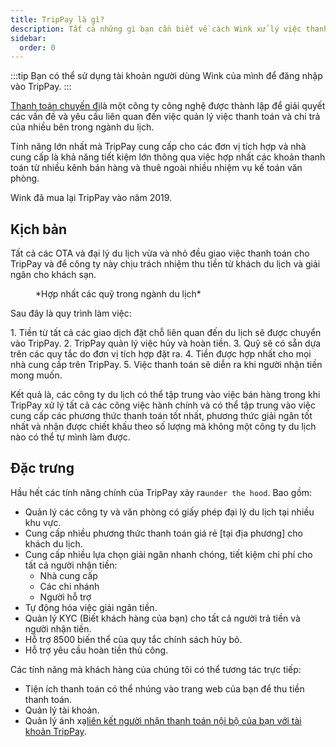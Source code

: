 ```yaml
---
title: TripPay là gì?
description: Tất cả những gì bạn cần biết về cách Wink xử lý việc thanh toán.
sidebar:
  order: 0
---
```


:::tip
Bạn có thể sử dụng tài khoản người dùng Wink của mình để đăng nhập vào TripPay.
:::

[Thanh toán chuyến đi](https://pay.wink.travel)là một công ty công nghệ được thành lập để giải quyết các vấn đề và yêu cầu liên quan đến việc quản lý việc thanh toán và chi trả của nhiều bên trong ngành du lịch.

Tính năng lớn nhất mà TripPay cung cấp cho các đơn vị tích hợp và nhà cung cấp là khả năng tiết kiệm lớn thông qua việc hợp nhất các khoản thanh toán từ nhiều kênh bán hàng và thuê ngoài nhiều nhiệm vụ kế toán văn phòng.

Wink đã mua lại TripPay vào năm 2019.

## Kịch bản

Tất cả các OTA và đại lý du lịch vừa và nhỏ đều giao việc thanh toán cho TripPay và để công ty này chịu trách nhiệm thu tiền từ khách du lịch và giải ngân cho khách sạn.

<figure>
  <CloudinaryImage width="700" height="525" resize="scale" quality="best" alt="Hợp nhất quỹ TripPay" src="academy/funds-consolidation" errorImage="noimage_opaque_nyrtl0.png" />

  <figcaption>*Hợp nhất các quỹ trong ngành du lịch*</figcaption>
</figure>


Sau đây là quy trình làm việc:

<Steps>
  1. Tiền từ tất cả các giao dịch đặt chỗ liên quan đến du lịch sẽ được chuyển vào TripPay.
  2. TripPay quản lý việc hủy và hoàn tiền.
  3. Quỹ sẽ có sẵn dựa trên các quy tắc do đơn vị tích hợp đặt ra.
  4. Tiền được hợp nhất cho mọi nhà cung cấp trên TripPay.
  5. Việc thanh toán sẽ diễn ra khi người nhận tiền mong muốn.
</Steps>


Kết quả là, các công ty du lịch có thể tập trung vào việc bán hàng trong khi TripPay xử lý tất cả các công việc hành chính và có thể tập trung vào việc cung cấp các phương thức thanh toán tốt nhất, phương thức giải ngân tốt nhất và nhận được chiết khấu theo số lượng mà không một công ty du lịch nào có thể tự mình làm được.

## Đặc trưng

Hầu hết các tính năng chính của TripPay xảy ra`under the hood`. Bao gồm:

* Quản lý các công ty và văn phòng có giấy phép đại lý du lịch tại nhiều khu vực.
* Cung cấp nhiều phương thức thanh toán giá rẻ \[tại địa phương] cho khách du lịch.
* Cung cấp nhiều lựa chọn giải ngân nhanh chóng, tiết kiệm chi phí cho tất cả người nhận tiền:
  * Nhà cung cấp
  * Các chi nhánh
  * Người hỗ trợ
* Tự động hóa việc giải ngân tiền.
* Quản lý KYC (Biết khách hàng của bạn) cho tất cả người trả tiền và người nhận tiền.
* Hỗ trợ 8500 biến thể của quy tắc chính sách hủy bỏ.
* Hỗ trợ yêu cầu hoàn tiền thủ công.

Các tính năng mà khách hàng của chúng tôi có thể tương tác trực tiếp:

* Tiện ích thanh toán có thể nhúng vào trang web của bạn để thu tiền thanh toán.
* Quản lý tài khoản.
* Quản lý ánh xạ[liên kết người nhận thanh toán nội bộ của bạn với tài khoản TripPay](/payment/mapping).

